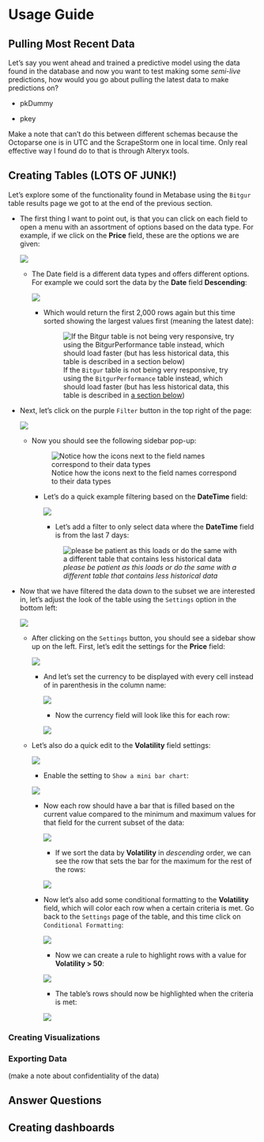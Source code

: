 # Usage Guide




## Pulling Most Recent Data

Let's say you went ahead and trained a predictive model using the data found in the database and now you want to test making some *semi-live* predictions, how would you go about pulling the latest data to make predictions on?

- pkDummy

- pkey

Make a note that can't do this between different schemas because the Octoparse one is in UTC and the ScrapeStorm one in local time. Only real effective way I found do to that is through Alteryx tools.


## Creating Tables (LOTS OF JUNK!)

Let's explore some of the functionality found in Metabase using the `Bitgur` table results page we got to at the end of the previous section.

- The first thing I want to point out, is that you can click on each field to open a menu with an assortment of options based on the data type. For example, if we click on the **Price** field, these are the options we are given:

    ![](images/PriceFieldOptions.png)

    + The Date field is a different data types and offers different options. For example we could sort the data by the **Date** field **Descending**:
    
        ![](images/DateDescendingOption.png)
    
        + Which would return the first 2,000 rows again but this time sorted showing the largest values first (meaning the latest date):
        
            ![If the `Bitgur` table is not being very responsive, try using the `BitgurPerformance` table instead, which should load faster (but has less historical data, this table is described in [a section below](#some-other-useful-tables))](images/DateDescendingOutcome.png)

- Next, let's click on the purple `Filter` button in the top right of the page:

    ![](images/FilterButton.png)
    
    - Now you should see the following sidebar pop-up:
    
        ![Notice how the icons next to the field names correspond to their data types](images/FilterSidebar.png)
    
        + Let's do a quick example filtering based on the **DateTime** field:
        
            ![](images/DateTimeClick.png)
        
            + Let's add a filter to only select data where the **DateTime** field is from the last 7 days:
            
            ![*please be patient as this loads or do the same with a different table that contains less historical data*](images/DateTimeOptions.png)
            
         
- Now that we have filtered the data down to the subset we are interested in, let's adjust the look of the table using the `Settings` option in the bottom left:

    ![](images/BitgurTableSettings.png)
    
    + After clicking on the `Settings` button, you should see a sidebar show up on the left. First, let's edit the settings for the **Price** field:
        
        ![](images/BitgurPriceSettings.png)
            
        + And let's set the currency to be displayed with every cell instead of in parenthesis in the column name:
            
            ![](images/PriceShowCurrency.png)
                
            + Now the currency field will look like this for each row:
            
            ![](images/BitgurPriceModified.png)
                
    + Let's also do a quick edit to the **Volatility** field settings:
        
        ![](images/BitgurVolatilitySettings.png)
        
        + Enable the setting to `Show a mini bar chart`:
            
        ![](images/ShowMiniBarChart.png)
                
        + Now each row should have a bar that is filled based on the current value compared to the minimum and maximum values for that field for the current subset of the data:
                
            ![](images/VolatilityMiniBarChart.png)
                
            + If we sort the data by **Volatility** in *descending* order, we can see the row that sets the bar for the maximum for the rest of the rows:
                    
            ![](images/MaximumVolatility.png)
                        
         + Now let's also add some conditional formatting to the **Volatility** field, which will color each row when a certain criteria is met. Go back to the `Settings` page of the table, and this time click on `Conditional Formatting`:
         
             ![](images/ConditionalFormattingSelect.png)
             
             + Now we can create a rule to highlight rows with a value for **Volatility > 50**:
             
             ![](images/ConditionalFormattingRule.png)
             
             + The table's rows should now be highlighted when the criteria is met:
             
             ![](images/ConditionalFormattingOutput.png)


### Creating Visualizations


### Exporting Data

(make a note about confidentiality of the data)



## Answer Questions


## Creating dashboards


